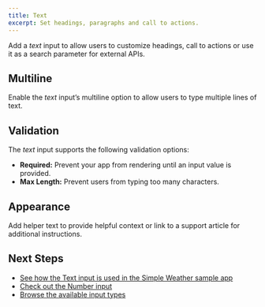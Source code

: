 ```yaml
---
title: Text
excerpt: Set headings, paragraphs and call to actions.
---
```


Add a _text_ input to allow users to customize headings, call to actions or use it as a search parameter for external APIs.

## Multiline

Enable the _text_ input’s multiline option to allow users to type multiple lines of text.

## Validation

The _text_ input supports the following validation options:

- **Required:** Prevent your app from rendering until an input value is provided.
- **Max Length:** Prevent users from typing too many characters.

## Appearance

Add helper text to provide helpful context or link to a support article for additional instructions.

## Next Steps

- [See how the Text input is used in the Simple Weather sample app](/docs/get-started/sample-apps/simple-weather)
- [Check out the Number input](/docs/inputs/number)
- [Browse the available input types](/docs/inputs)
